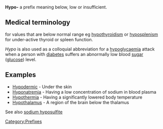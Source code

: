 '''Hypo-''' a prefix meaning below, low or insufficient. 

== Medical terminology == for values that are below normal range eg [[hypothyroidism]] or [[hyposplenism]] for under-active thyroid  or spleen function.

''Hypo'' is also used as a colloquial abbreviation for a [[hypoglycaemia]] attack when a person with [[diabetes]] suffers an abnormally low blood [[sugar]] ([[glucose]]) level.

== Examples ==
*[[Hypodermic]] - Under the skin
*[[Hyponatremia]] - Having a low concentration of sodium in blood plasma
*[[Hypothermia]] - Having a significantly lowered body temperature
*[[Hypothalamus]] - A region of the brain below the thalamus

See also [[sodium hyposulfite]]

[[Category:Prefixes]]